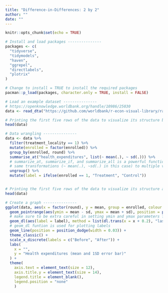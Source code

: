 ```yaml
---
title: "Difference-in-Differences: 2 by 2"
author: ""
date: ""
---
```


```r
knitr::opts_chunk$set(echo = TRUE)
```

```r
# Install and load packages ---------------
packages <- c(
  "tidyverse",
  "tidymodels",
  "haven",
  "ggrepel",
  "directlabels",
  "plotrix"
)

# Change to install = TRUE to install the required packages
pacman::p_load(packages, character.only = TRUE, install = FALSE)

# Load an example dataset ---------------
# https://openknowledge.worldbank.org/handle/10986/25030
data <- read_dta("https://github.com/worldbank/r-econ-visual-library/raw/master/Library/HISP/evaluation.dta")

# Printing the first five rows of the data to visualize its structure before data wrangling
head(data)

# Data wrangling ---------------
data <- data %>%
  filter(treatment_locality == 1) %>%
  mutate(enrolled = factor(enrolled)) %>%
  group_by(enrolled, round) %>%
  summarise_at("health_expenditures", list(~ mean(.), ~ sd(.))) %>%
  # summarize_at, summarize_if, and summarize_all is a powerful function that apply the 
  # same transformations (~ mean(.), ~sd(.) in this case) to multiple variables
  ungroup() %>%
  mutate(label = ifelse(enrolled == 1, "Treatment", "Control"))


# Printing the first five rows of the data to visualize its structure after data wrangling
head(data)  

# Create a graph ---------------
ggplot(data, aes(x = factor(round), y = mean, group = enrolled, colour = enrolled)) +
  geom_pointrange(aes(ymin = mean - sd, ymax = mean + sd), position = position_dodge(width = 0.03)) +  
  # make sure to be extra careful in setting ymin and ymax parameters for geom_pointrange
  geom_dl(aes(label = label), method = list(dl.trans(x = x + 0.2), "last.points")) +
  # geom_dl funtion is used for plotting labels
  geom_line(position = position_dodge(width = 0.03)) +
  theme_classic() +
  scale_x_discrete(labels = c("Before", "After")) +
  labs(
    x = "",
    y = "Health expenditures (mean and 1SD error bar)"
  ) +
  theme(
    axis.text = element_text(size = 12),
    axis.title.y = element_text(size = 14),
    legend.title = element_blank(),
    legend.position = "none"
    )

```


